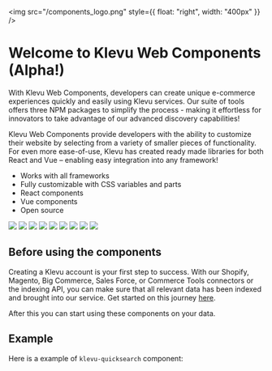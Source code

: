 
<Meta title="Start/Welcome" />

<img src="/components_logo.png" style={{ float: "right", width: "400px" }} />

# Welcome to Klevu Web Components (Alpha!)

With Klevu Web Components, developers can create unique e-commerce experiences quickly and easily using Klevu services.
Our suite of tools offers three NPM packages to simplify the process - making it effortless for innovators to take advantage of our advanced discovery capabilities!

Klevu Web Components provide developers with the ability to customize their website by selecting from
a variety of smaller pieces of functionality. For even more ease-of-use, Klevu has created ready made
libraries for both React and Vue – enabling easy integration into any framework!

- Works with all frameworks
- Fully customizable with CSS variables and parts
- React components
- Vue components
- Open source

[![](https://img.shields.io/badge/Discord-Join%20the%20chat-5965f2.svg?style=flat-square&logo=discord&logoColor=white)](https://discord.gg/Jrud6Zj5Hy)
[![](https://data.jsdelivr.com/v1/package/npm/@klevu/ui/badge)](https://www.jsdelivr.com/package/npm/@klevu/ui)
[![](https://img.shields.io/badge/GitHub-Source-black?logo=github)](https://github.com/klevultd/frontend-sdk/tree/master/packages/klevu-ui)
[![](https://badgen.net/npm/v/@klevu/ui)](https://www.npmjs.com/package/@klevu/ui)
[![](https://badgen.net/bundlephobia/minzip/@klevu/ui)](https://bundlephobia.com/package/@klevu/ui)
[![](https://badgen.net/npm/dt/@klevu/ui)](https://www.npmjs.com/package/@klevu/ui)
[![](https://badgen.net/npm/dw/@klevu/ui)](https://www.npmjs.com/package/@klevu/ui)
[![](https://badgen.net/github/stars/klevultd/frontend-sdk?color=purple)](https://github.com/klevultd/frontend-sdk/tree/master/packages/klevu-ui)
[![](https://badgen.net/github/issues/klevultd/frontend-sdk?color=purple)](https://github.com/klevultd/frontend-sdk/tree/master/packages/klevu-ui)

## Before using the components

Creating a Klevu account is your first step to success. With our Shopify, Magento, Big Commerce,
Sales Force, or Commerce Tools connectors or the indexing API, you can make sure that all relevant data has
been indexed and brought into our service. Get started on this journey [here](https://box.klevu.com/merchant/signup).

After this you can start using these components on your data.

## Example

Here is a example of `klevu-quicksearch` component:

<Canvas>
  <Story height="700px" id="apps-quicksearch--default" />
</Canvas>
